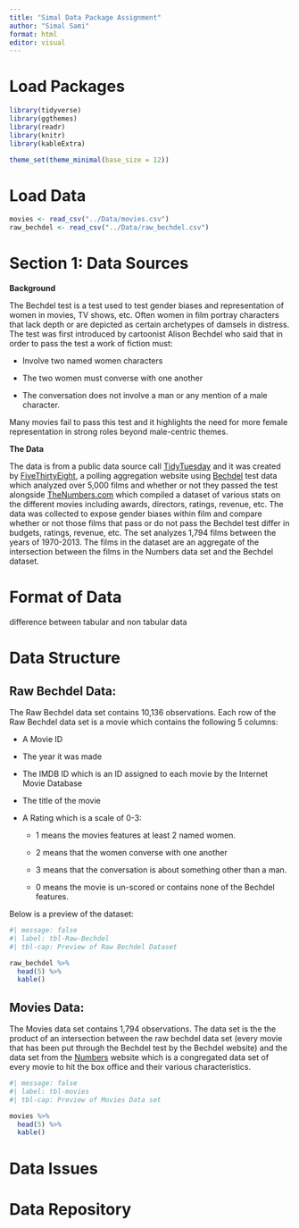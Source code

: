 ```yaml
---
title: "Simal Data Package Assignment"
author: "Simal Sami"
format: html
editor: visual
---
```


# Load Packages

```r
library(tidyverse)
library(ggthemes)
library(readr)
library(knitr) 
library(kableExtra)

theme_set(theme_minimal(base_size = 12))

```

# Load Data

```r
movies <- read_csv("../Data/movies.csv")
raw_bechdel <- read_csv("../Data/raw_bechdel.csv")

```

# Section 1: Data Sources

**Background**

The Bechdel test is a test used to test gender biases and representation of women in movies, TV shows, etc. Often women in film portray characters that lack depth or are depicted as certain archetypes of damsels in distress. The test was first introduced by cartoonist Alison Bechdel who said that in order to pass the test a work of fiction must:

-   Involve two named women characters

-   The two women must converse with one another

-   The conversation does not involve a man or any mention of a male character.

Many movies fail to pass this test and it highlights the need for more female representation in strong roles beyond male-centric themes.

**The Data**

The data is from a public data source call [TidyTuesday](https://github.com/rfordatascience/tidytuesday/blob/master/data/2021/2021-03-09/readme.md) and it was created by [FiveThirtyEight](https://github.com/fivethirtyeight/data/tree/master/bechdel), a polling aggregation website using [Bechdel](https://bechdeltest.com/) test data which analyzed over 5,000 films and whether or not they passed the test alongside [TheNumbers.com](https://www.the-numbers.com/) which compiled a dataset of various stats on the different movies including awards, directors, ratings, revenue, etc. The data was collected to expose gender biases within film and compare whether or not those films that pass or do not pass the Bechdel test differ in budgets, ratings, revenue, etc. The set analyzes 1,794 films between the years of 1970-2013. The films in the dataset are an aggregate of the intersection between the films in the Numbers data set and the Bechdel dataset.

# Format of Data

difference between tabular and non tabular data

# Data Structure

## Raw Bechdel Data:

The Raw Bechdel data set contains 10,136 observations. Each row of the Raw Bechdel data set is a movie which contains the following 5 columns:

-   A Movie ID

-   The year it was made

-   The IMDB ID which is an ID assigned to each movie by the Internet Movie Database

-   The title of the movie

-   A Rating which is a scale of 0-3:

    -   1 means the movies features at least 2 named women.

    -   2 means that the women converse with one another

    -   3 means that the conversation is about something other than a man.

    -   0 means the movie is un-scored or contains none of the Bechdel features.

Below is a preview of the dataset:

```r
#| message: false
#| label: tbl-Raw-Bechdel
#| tbl-cap: Preview of Raw Bechdel Dataset

raw_bechdel %>%
  head(5) %>%
  kable()
```

## Movies Data:

The Movies data set contains 1,794 observations. The data set is the the product of an intersection between the raw bechdel data set (every movie that has been put through the Bechdel test by the Bechdel website) and the data set from the [Numbers](https://www.the-numbers.com/) website which is a congregated data set of every movie to hit the box office and their various characteristics.

```r
#| message: false
#| label: tbl-movies
#| tbl-cap: Preview of Movies Data set

movies %>%
  head(5) %>%
  kable()
```

# Data Issues

# Data Repository
